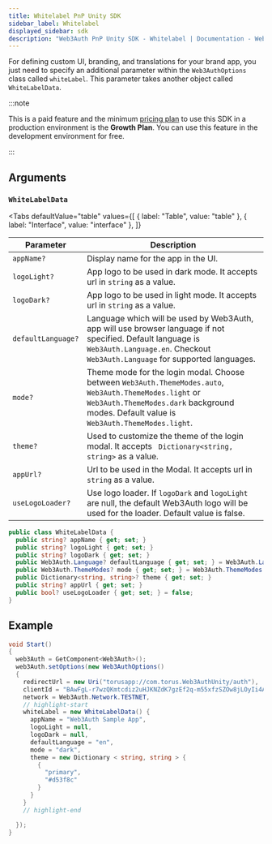 ```yaml
---
title: Whitelabel PnP Unity SDK
sidebar_label: Whitelabel
displayed_sidebar: sdk
description: "Web3Auth PnP Unity SDK - Whitelabel | Documentation - Web3Auth"
---
```



For defining custom UI, branding, and translations for your brand app, you just need to specify an additional parameter within the `Web3AuthOptions`
class called `whiteLabel`. This parameter takes another object called `WhiteLabelData`.

:::note

This is a paid feature and the minimum [pricing plan](https://web3auth.io/pricing.html) to use this SDK in a production environment is the **Growth
Plan**. You can use this feature in the development environment for free.

:::

## Arguments

### `WhiteLabelData`

<Tabs
  defaultValue="table"
  values={[
    { label: "Table", value: "table" },
    { label: "Interface", value: "interface" },
  ]}
>

<TabItem value="table">

| Parameter          | Description                                                                                                                                                                                          |
| ------------------ | ---------------------------------------------------------------------------------------------------------------------------------------------------------------------------------------------------- |
| `appName?`         | Display name for the app in the UI.                                                                                                                                                                  |
| `logoLight?`       | App logo to be used in dark mode. It accepts url in `string` as a value.                                                                                                                             |
| `logoDark?`        | App logo to be used in light mode. It accepts url in `string` as a value.                                                                                                                            |
| `defaultLanguage?` | Language which will be used by Web3Auth, app will use browser language if not specified. Default language is `Web3Auth.Language.en`. Checkout `Web3Auth.Language` for supported languages.           |
| `mode?`            | Theme mode for the login modal. Choose between `Web3Auth.ThemeModes.auto`, `Web3Auth.ThemeModes.light` or `Web3Auth.ThemeModes.dark` background modes. Default value is `Web3Auth.ThemeModes.light`. |
| `theme?`           | Used to customize the theme of the login modal. It accepts ` Dictionary<string, string>` as a value.                                                                                                 |
| `appUrl?`          | Url to be used in the Modal. It accepts url in `string` as a value.                                                                                                                                  |
| `useLogoLoader?`   | Use logo loader. If `logoDark` and `logoLight` are null, the default Web3Auth logo will be used for the loader. Default value is false.                                                              |

</TabItem>

<TabItem value="interface">

```cs
public class WhiteLabelData {
  public string? appName { get; set; }
  public string? logoLight { get; set; }
  public string? logoDark { get; set; }
  public Web3Auth.Language? defaultLanguage { get; set; } = Web3Auth.Language.en;
  public Web3Auth.ThemeModes? mode { get; set; } = Web3Auth.ThemeModes.light;
  public Dictionary<string, string>? theme { get; set; }
  public string? appUrl { get; set; }
  public bool? useLogoLoader { get; set; } = false;
}
```

</TabItem>

</Tabs>

## Example

```cs
void Start()
{
  web3Auth = GetComponent<Web3Auth>();
  web3Auth.setOptions(new Web3AuthOptions()
  {
    redirectUrl = new Uri("torusapp://com.torus.Web3AuthUnity/auth"),
    clientId = "BAwFgL-r7wzQKmtcdiz2uHJKNZdK7gzEf2q-m55xfzSZOw8jLOyIi4AVvvzaEQO5nv2dFLEmf9LBkF8kaq3aErg",
    network = Web3Auth.Network.TESTNET,
    // highlight-start
    whiteLabel = new WhiteLabelData() {
      appName = "Web3Auth Sample App",
      logoLight = null,
      logoDark = null,
      defaultLanguage = "en",
      mode = "dark",
      theme = new Dictionary < string, string > {
        {
          "primary",
          "#d53f8c"
        }
      }
    }
    // highlight-end

  });
}
```
